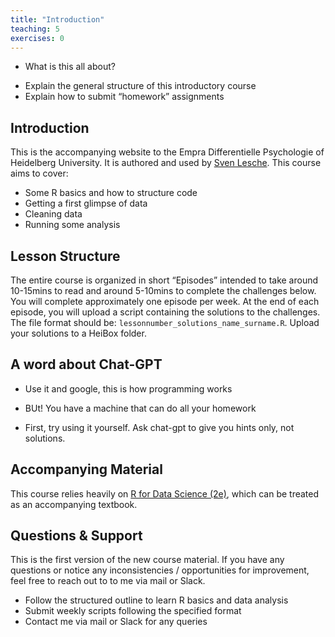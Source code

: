 ```yaml
---
title: "Introduction"
teaching: 5
exercises: 0
---
```

:::::::::::::::::::::::::::::::::::::: questions
- What is this all about?
::::::::::::::::::::::::::::::::::::::::::::::::

::::::::::::::::::::::::::::::::::::: objectives
- Explain the general structure of this introductory course
- Explain how to submit "homework" assignments
::::::::::::::::::::::::::::::::::::::::::::::::

## Introduction
This is the accompanying website to the Empra Differentielle Psychologie of Heidelberg University. It is authored and used by [Sven Lesche](https://www.psychologie.uni-heidelberg.de/person/sven-lesche). This course aims to cover:

- Some R basics and how to structure code
- Getting a first glimpse of data
- Cleaning data
- Running some analysis

## Lesson Structure
The entire course is organized in short "Episodes" intended to take around 10-15mins to read and around 5-10mins to complete the challenges below. You will complete approximately one episode per week.
At the end of each episode, you will upload a script containing the solutions to the challenges.
The file format should be: `lessonnumber_solutions_name_surname.R`.
Upload your solutions to a HeiBox folder.

## A word about Chat-GPT
- Use it and google, this is how programming works

- BUt! You have a machine that can do all your homework

- First, try using it yourself. Ask chat-gpt to give you hints only, not solutions.

## Accompanying Material
This course relies heavily on [R for Data Science (2e)](https://r4ds.hadley.nz/), which can be treated as an accompanying textbook.

## Questions & Support
This is the first version of the new course material. If you have any questions or notice any inconsistencies / opportunities for improvement, feel free to reach out to to me via mail or Slack.

::::::::::::::::::::::::::::::::::::: keypoints
- Follow the structured outline to learn R basics and data analysis
- Submit weekly scripts following the specified format
- Contact me via mail or Slack for any queries
::::::::::::::::::::::::::::::::::::::::::::::::
